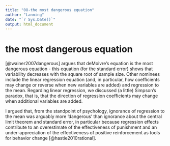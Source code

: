 ```yaml
---
title: "08-the most dangerous equation"
author: "Lanning"
date: "`r Sys.Date()`"
output: html_document
---
```


# the most dangerous equation

[@wainer2007dangerous] argues that deMoivre's equation is the most dangerous equation - this equation (for the standard error) shows that variability decreases with the square root of sample size.  Other nominees include the linear regression equation (and, in particular, how coefficients may change or reverse when new variables are added) and regression to the mean.  Regarding linear regression, we discussed (a little) Simpson's paradox, that is, that the direction of regression coefficients may change when additional variables are added.

I argued that, from the standpoint of psychology, ignorance of regression to the mean was arguably more 'dangerous' than ignorance about the central limit theorem and standard error, in particular because regression effects contribute to an overestimate of the effectiveness of punishment and an under-appreciation of the effectiveness of positive reinforcement as tools for behavior change [@hastie2010rational].